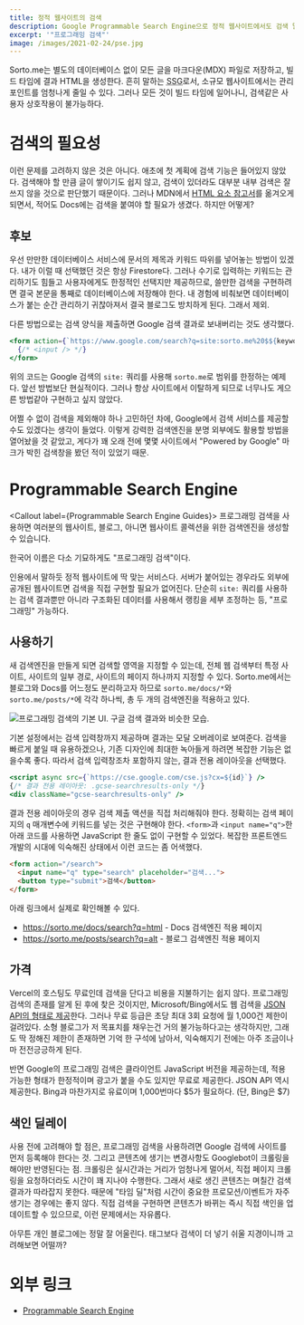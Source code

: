 ```yaml
---
title: 정적 웹사이트의 검색
description: Google Programmable Search Engine으로 정적 웹사이트에서도 검색 달기
excerpt: '"프로그래밍 검색"'
image: /images/2021-02-24/pse.jpg
---
```


Sorto.me는 별도의 데이터베이스 없이 모든 글을 마크다운(MDX) 파일로 저장하고, 빌드 타임에 결과 HTML을 생성한다. 흔히 말하는 <abbr title="Static Site Generation">SSG</abbr>로서, 소규모 웹사이트에서는 관리 포인트를 엄청나게 줄일 수 있다. 그러나 모든 것이 빌드 타임에 일어나니, 검색같은 사용자 상호작용이 불가능하다.

# 검색의 필요성

이런 문제를 고려하지 않은 것은 아니다. 애초에 첫 계획에 검색 기능은 들어있지 않았다. 검색해야 할 만큼 글이 쌓이기도 쉽지 않고, 검색이 있더라도 대부분 내부 검색은 잘 쓰지 않을 것으로 판단했기 때문이다. 그러나 MDN에서 [HTML 요소 참고서](/docs/Web/HTML/Element)를 옮겨오게 되면서, 적어도 Docs에는 검색을 붙여야 할 필요가 생겼다. 하지만 어떻게?

## 후보

우선 만만한 데이터베이스 서비스에 문서의 제목과 키워드 따위를 넣어놓는 방법이 있겠다. 내가 이럴 때 선택했던 것은 항상 Firestore다. 그러나 수기로 입력하는 키워드는 관리하기도 힘들고 사용자에게도 한정적인 선택지만 제공하므로, 쓸만한 검색을 구현하려면 결국 본문을 통째로 데이터베이스에 저장해야 한다. 내 경험에 비춰보면 데이터베이스가 붙는 순간 관리하기 귀찮아져서 결국 블로그도 방치하게 된다. 그래서 제외.

다른 방법으로는 검색 양식을 제출하면 Google 검색 결과로 보내버리는 것도 생각했다.

```jsx
<form action={`https://www.google.com/search?q=site:sorto.me%20$${keyword}`}>
  {/* <input /> */}
</form>
```

위의 코드는 Google 검색의 `site:` 쿼리를 사용해 `sorto.me`로 범위를 한정하는 예제다. 앞선 방법보단 현실적이다. 그러나 항상 사이트에서 이탈하게 되므로 너무나도 게으른 방법같아 구현하고 싶지 않았다.

어쩔 수 없이 검색을 제외해야 하나 고민하던 차에, Google에서 검색 서비스를 제공할 수도 있겠다는 생각이 들었다. 이렇게 강력한 검색엔진을 분명 외부에도 활용할 방법을 열어놨을 것 같았고, 게다가 꽤 오래 전에 몇몇 사이트에서 "Powered by Google" 마크가 박힌 검색창을 봤던 적이 있었기 때문.

# Programmable Search Engine

<Callout label={<CalloutCite href="https://developers.google.com/custom-search/docs/overview">Programmable Search Engine Guides</CalloutCite>}>
  프로그래밍 검색을 사용하면 여러분의 웹사이트, 블로그, 아니면 웹사이트 콜렉션을 위한 검색엔진을 생성할 수 있습니다.
</Callout>

한국어 이름은 다소 기묘하게도 "프로그래밍 검색"이다.

인용에서 말하듯 정적 웹사이트에 딱 맞는 서비스다. 서버가 붙어있는 경우라도 외부에 공개된 웹사이트면 검색을 직접 구현할 필요가 없어진다. 단순히 `site:` 쿼리를 사용하는 검색 결과뿐만 아니라 구조화된 데이터를 사용해서 랭킹을 세부 조정하는 등, "프로그래밍" 가능하다.

## 사용하기

새 검색엔진을 만들게 되면 검색할 영역을 지정할 수 있는데, 전체 웹 검색부터 특정 사이트, 사이트의 일부 경로, 사이트의 페이지 하나까지 지정할 수 있다. Sorto.me에서는 블로그와 Docs를 어느정도 분리하고자 하므로 `sorto.me/docs/*`와 `sorto.me/posts/*`에 각각 하나씩, 총 두 개의 검색엔진을 적용하고 있다.

<Floater pos='right'>
  <img src="/images/2021-02-24/default.png" alt="프로그래밍 검색의 기본 UI. 구글 검색 결과와 비슷한 모습." />
</Floater>

기본 설정에서는 검색 입력창까지 제공하며 결과는 모달 오버레이로 보여준다. 검색을 빠르게 붙일 때 유용하겠으나, 기존 디자인에 최대한 녹아들게 하려면 복잡한 기능은 없을수록 좋다. 따라서 검색 입력창조차 포함하지 않는, 결과 전용 레이아웃을 선택했다.

```jsx
<script async src={`https://cse.google.com/cse.js?cx=${id}`} />
{/* 결과 전용 레이아웃: .gcse-searchresults-only */}
<div className="gcse-searchresults-only" />
```

결과 전용 레이아웃의 경우 검색 제출 액션을 직접 처리해줘야 한다. 정확히는 검색 페이지의 `q` 매개변수에 키워드를 넣는 것은 구현해야 한다. `<form>`과 `<input name="q">`한 아래 코드를 사용하면 JavaScript 한 줄도 없이 구현할 수 있었다. 복잡한 프론트엔드 개발의 시대에 익숙해진 상태에서 이런 코드는 좀 어색했다.

```html
<form action="/search">
  <input name="q" type="search" placeholder="검색...">
  <button type="submit">검색</button>
</form>
```

아래 링크에서 실제로 확인해볼 수 있다.

- https://sorto.me/docs/search?q=html - Docs 검색엔진 적용 페이지
- https://sorto.me/posts/search?q=alt - 블로그 검색엔진 적용 페이지

## 가격

Vercel의 호스팅도 무료인데 검색을 단다고 비용을 지불하기는 쉽지 않다. 프로그래밍 검색의 존재를 알게 된 후에 찾은 것이지만, Microsoft/Bing에서도 웹 검색을 [JSON API의 형태로 제공](https://www.microsoft.com/en-us/bing/apis/bing-web-search-api)한다. 그러나 무료 등급은 초당 최대 3회 요청에 월 1,000건 제한이 걸려있다. 소형 블로그가 저 목표치를 채우는건 거의 불가능하다고는 생각하지만, 그래도 딱 정해진 제한이 존재하면 기억 한 구석에 남아서, 익숙해지기 전에는 아주 조금이나마 전전긍긍하게 된다.

반면 Google의 프로그래밍 검색은 클라이언트 JavaScript 버전을 제공하는데, 적용 가능한 형태가 한정적이며 광고가 붙을 수도 있지만 무료로 제공한다. JSON API 역시 제공한다. Bing과 마찬가지로 유료이며 1,000번마다 $5가 필요하다. (단, Bing은 $7)

## 색인 딜레이

사용 전에 고려해야 할 점은, 프로그래밍 검색을 사용하려면 Google 검색에 사이트를 먼저 등록해야 한다는 것. 그리고 콘텐츠에 생기는 변경사항도 Googlebot이 크롤링을 해야만 반영된다는 점. 크롤링은 실시간과는 거리가 엄청나게 멀어서, 직접 페이지 크롤링을 요청하더라도 시간이 꽤 지나야 수행한다. 그래서 새로 생긴 콘텐츠는 며칠간 검색 결과가 따라잡지 못한다. 때문에 "타임 딜"처럼 시간이 중요한 프로모션/이벤트가 자주 생기는 경우에는 좋지 않다. 직접 검색을 구현하면 콘텐츠가 바뀌는 즉시 직접 색인을 업데이트할 수 있으므로, 이런 문제에서는 자유롭다.

아무튼 개인 블로그에는 정말 잘 어울린다. 태그보다 검색이 더 넣기 쉬울 지경이니까 고려해보면 어떨까?

# 외부 링크

- [Programmable Search Engine](http://programmablesearchengine.google.com/about/)
